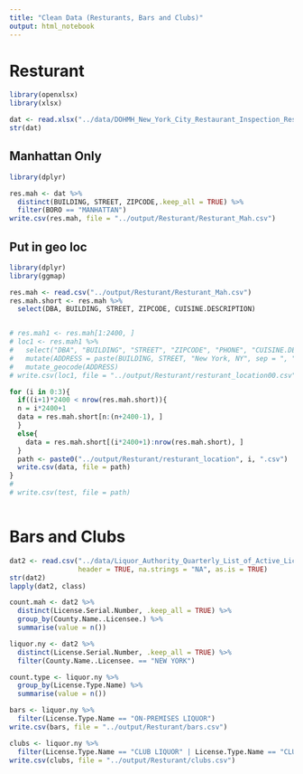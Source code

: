 ```yaml
---
title: "Clean Data (Resturants, Bars and Clubs)"
output: html_notebook
---
```

# Resturant
```r
library(openxlsx)
library(xlsx)

dat <- read.xlsx("../data/DOHMH_New_York_City_Restaurant_Inspection_Results.xlsx",1)
str(dat)
```

## Manhattan Only
```r
library(dplyr)

res.mah <- dat %>%
  distinct(BUILDING, STREET, ZIPCODE,.keep_all = TRUE) %>%
  filter(BORO == "MANHATTAN")
write.csv(res.mah, file = "../output/Resturant/Resturant_Mah.csv")
```

## Put in geo loc
```r
library(dplyr)
library(ggmap)

res.mah <- read.csv("../output/Resturant/Resturant_Mah.csv")
res.mah.short <- res.mah %>%
  select(DBA, BUILDING, STREET, ZIPCODE, CUISINE.DESCRIPTION)


# res.mah1 <- res.mah[1:2400, ]
# loc1 <- res.mah1 %>%
#   select("DBA", "BUILDING", "STREET", "ZIPCODE", "PHONE", "CUISINE.DESCRIPTION", "GRADE")%>%
#   mutate(ADDRESS = paste(BUILDING, STREET, "New York, NY", sep = ", ")) %>%
#   mutate_geocode(ADDRESS)
# write.csv(loc1, file = "../output/Resturant/resturant_location00.csv")
```

```r
for (i in 0:3){
  if((i+1)*2400 < nrow(res.mah.short)){
  n = i*2400+1
  data = res.mah.short[n:(n+2400-1), ]
  }
  else{
    data = res.mah.short[(i*2400+1):nrow(res.mah.short), ]
  }
  path <- paste0("../output/Resturant/resturant_location", i, ".csv")
  write.csv(data, file = path)
}
# 
# write.csv(test, file = path)
```

```r

```


# Bars and Clubs
```r
dat2 <- read.csv("../data/Liquor_Authority_Quarterly_List_of_Active_Licenses.csv", 
                 header = TRUE, na.strings = "NA", as.is = TRUE)
str(dat2)
lapply(dat2, class)
```

```r
count.mah <- dat2 %>%
  distinct(License.Serial.Number, .keep_all = TRUE) %>%
  group_by(County.Name..Licensee.) %>%
  summarise(value = n())

liquor.ny <- dat2 %>%
  distinct(License.Serial.Number, .keep_all = TRUE) %>%
  filter(County.Name..Licensee. == "NEW YORK")

count.type <- liquor.ny %>%
  group_by(License.Type.Name) %>%
  summarise(value = n())

bars <- liquor.ny %>%
  filter(License.Type.Name == "ON-PREMISES LIQUOR")
write.csv(bars, file = "../output/Resturant/bars.csv")

clubs <- liquor.ny %>%
  filter(License.Type.Name == "CLUB LIQUOR" | License.Type.Name == "CLUB WINE")
write.csv(clubs, file = "../output/Resturant/clubs.csv")
```

